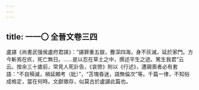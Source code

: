 ```yaml
---
---
---
```

title: 一一〇 全晉文卷三四
---




盧諶《尚書武强侯盧府君誄》：“諶罪重五嶽，釁深四海，身不灰滅，延於家門。方今斬焉在疚，死亡無日。……是以忍在草土之中，撰述平生之迹。篤生我君”云云。按余三十歲前，常見人死訃告，《哀啓》附以《行述》，遭親喪者必有套語：“不自殞滅，禍延顯考（妣）”，“苫塊昏迷，語無倫次”等。千篇一律，不知俗成格定，當在何時。文獻徵存，似莫古於盧諶此篇也。
